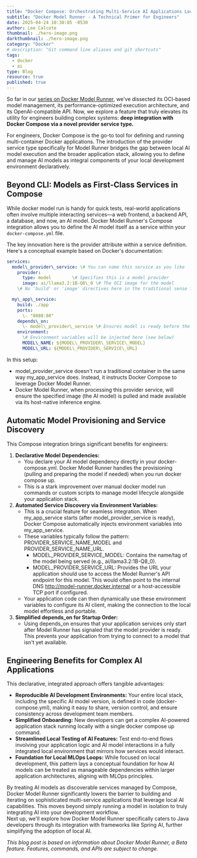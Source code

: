 ```yaml
---
title: "Docker Compose: Orchestrating Multi-Service AI Applications Locally"
subtitle: "Docker Model Runner - A Technical Primer for Engineers"
date: 2025-04-24 10:30:05 -0530
author: Lee Calcote
thumbnail: ./hero-image.png
darkthumbnail: ./hero-image.png
category: "Docker"
# description: "Git command line aliases and git shortcuts"
tags:
  - docker
  - ai
type: Blog
resource: true
published: true
---
```



<BlogWrapper>

So far in our [series on Docker Model Runner](/blog/category/docker), we've dissected its OCI-based model management, its performance-optimized execution architecture, and its OpenAI-compatible API. Now, we explore a feature that truly elevates its utility for engineers building complex systems: **deep integration with Docker Compose via a novel provider service type.**  

For engineers, Docker Compose is the go-to tool for defining and running multi-container Docker applications. The introduction of the provider service type specifically for Model Runner bridges the gap between local AI model execution and the broader application stack, allowing you to define and manage AI models as integral components of your local development environment declaratively.

## **Beyond CLI: Models as First-Class Services in Compose**

While docker model run is handy for quick tests, real-world applications often involve multiple interacting services—a web frontend, a backend API, a database, and now, an AI model. Docker Model Runner's Compose integration allows you to define the AI model itself as a service within your `docker-compose.yml` file.  

The key innovation here is the provider attribute within a service definition. Here's a conceptual example based on Docker's documentation:

```yaml
services:  
  model\_provider\_service: \# You can name this service as you like  
    provider:  
      type: model        \# Specifies this is a model provider  
      image: ai/llama3.2:1B-Q8\_0 \# The OCI image for the model  
    \# No 'build' or 'image' directives here in the traditional sense for the provider

  my\_app\_service:  
    build: ./app  
    ports:  
      \- "8080:80"  
    depends\_on:  
      \- model\_provider\_service \# Ensures model is ready before the app starts  
    environment:  
      \# Environment variables will be injected here (see below)  
      MODEL\_NAME: ${MODEL\_PROVIDER\_SERVICE\_MODEL}  
      MODEL\_URL: ${MODEL\_PROVIDER\_SERVICE\_URL}
```

In this setup:

* model\_provider\_service doesn't run a traditional container in the same way my\_app\_service does. Instead, it instructs Docker Compose to leverage Docker Model Runner.  
* Docker Model Runner, when processing this provider service, will ensure the specified image (the AI model) is pulled and made available via its host-native inference engine.

## **Automatic Model Provisioning and Service Discovery**

This Compose integration brings significant benefits for engineers:

1. **Declarative Model Dependencies:**  
   * You declare your AI model dependency directly in your docker-compose.yml. Docker Model Runner handles the provisioning (pulling and preparing the model if needed) when you run docker compose up.  
   * This is a stark improvement over manual docker model run commands or custom scripts to manage model lifecycle alongside your application stack.  
2. **Automated Service Discovery via Environment Variables:**  
   * This is a crucial feature for seamless integration. When my\_app\_service starts (after model\_provider\_service is ready), Docker Compose automatically injects environment variables into my\_app\_service.  
   * These variables typically follow the pattern: PROVIDER\_SERVICE\_NAME\_MODEL and PROVIDER\_SERVICE\_NAME\_URL.  
     * MODEL\_PROVIDER\_SERVICE\_MODEL: Contains the name/tag of the model being served (e.g., ai/llama3.2:1B-Q8\_0).  
     * MODEL\_PROVIDER\_SERVICE\_URL: Provides the URL your application should use to access the Model Runner's API endpoint for this model. This would often point to the internal DNS http://model-runner.docker.internal or a host-accessible TCP port if configured.  
   * Your application code can then dynamically use these environment variables to configure its AI client, making the connection to the local model effortless and portable.  
3. **Simplified depends\_on for Startup Order:**  
   * Using depends\_on ensures that your application services only start after Model Runner has signaled that the model provider is ready. This prevents your application from trying to connect to a model that isn't yet available.

## **Engineering Benefits for Complex AI Applications**

This declarative, integrated approach offers tangible advantages:

* **Reproducible AI Development Environments:** Your entire local stack, including the specific AI model version, is defined in code (docker-compose.yml), making it easy to share, version control, and ensure consistency across development team members.  
* **Simplified Onboarding:** New developers can get a complex AI-powered application stack running locally with a single docker compose up command.  
* **Streamlined Local Testing of AI Features:** Test end-to-end flows involving your application logic and AI model interactions in a fully integrated local environment that mirrors how services would interact.  
* **Foundation for Local MLOps Loops:** While focused on local development, this pattern lays a conceptual foundation for how AI models can be treated as manageable dependencies within larger application architectures, aligning with MLOps principles.

By treating AI models as discoverable services managed by Compose, Docker Model Runner significantly lowers the barrier to building and iterating on sophisticated multi-service applications that leverage local AI capabilities. This moves beyond simply running a model in isolation to truly integrating AI into your development workflow.  
Next up, we'll explore how Docker Model Runner specifically caters to Java developers through its integration with frameworks like Spring AI, further simplifying the adoption of local AI.  

*This blog post is based on information about Docker Model Runner, a Beta feature. Features, commands, and APIs are subject to change.*

</BlogWrapper>